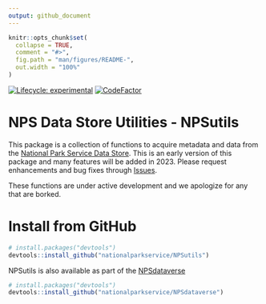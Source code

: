 ```yaml
---
output: github_document
---
```


<!-- README.md is generated from README.Rmd. Please edit that file -->

```r
knitr::opts_chunk$set(
  collapse = TRUE,
  comment = "#>",
  fig.path = "man/figures/README-",
  out.width = "100%"
)
```

<!-- badges: start -->
[![Lifecycle: experimental](https://img.shields.io/badge/lifecycle-experimental-orange.svg)](https://www.tidyverse.org/lifecycle/#experimental)
[![CodeFactor](https://www.codefactor.io/repository/github/roblbaker/npsutils/badge)](https://www.codefactor.io/repository/github/roblbaker/npsutils)
<!-- badges: end -->

# NPS Data Store Utilities - NPSutils

This package is a collection of functions to acquire metadata and data from the [National Park Service Data Store](https://irma.nps.gov/DataStore/). This is an early version of this package and many features will be added in 2023. Please request enhancements and bug fixes through [Issues](https://github.com/nationalparkservice/NPSutils/issues).

These functions are under active development and we apologize for any that are borked. 

# Install from GitHub
``` r
# install.packages("devtools")
devtools::install_github("nationalparkservice/NPSutils")
```

NPSutils is also available as part of the [NPSdataverse](https://nationalparkservice.github.io/NPSdataverse/)
``` r
# install.packages("devtools")
devtools::install_github("nationalparkservice/NPSdataverse")
```